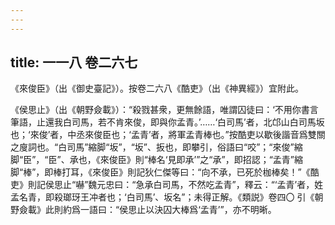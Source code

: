 ```yaml
---
---
---
```

title: 一一八 卷二六七
---




《來俊臣》（出《御史臺記》）。按卷二六八《酷吏》（出《神異經》）宜附此。

《侯思止》（出《朝野僉載》）：“殺戮甚衆，更無餘語，唯謂囚徒曰：‘不用你書言筆語，止還我白司馬，若不肯來俊，即與你孟青。’……‘白司馬’者，北邙山白司馬坂也；‘來俊’者，中丞來俊臣也；‘孟青’者，將軍孟青棒也。”按酷吏以歇後諧音爲雙關之廋詞也。“白司馬”縮脚“坂”，“坂”、扳也，即攀引，俗語曰“咬”；“來俊”縮脚“臣”，“臣”、承也，《來俊臣》則“棒名‘見即承’”之“承”，即招認；“孟青”縮脚“棒”，即棒打耳，《來俊臣》則記狄仁傑等曰：“向不承，已死於枷棒矣！”《酷吏》則記侯思止“嚇”魏元忠曰：“急承白司馬，不然吃孟青”，釋云：“‘孟青’者，姓孟名青，即殺瑯玡王冲者也；‘白司馬’、坂名”；未得正解。《類説》卷四〇 引《朝野僉載》此則約爲一語曰：“侯思止以決囚大棒爲‘孟青’”，亦不明晰。